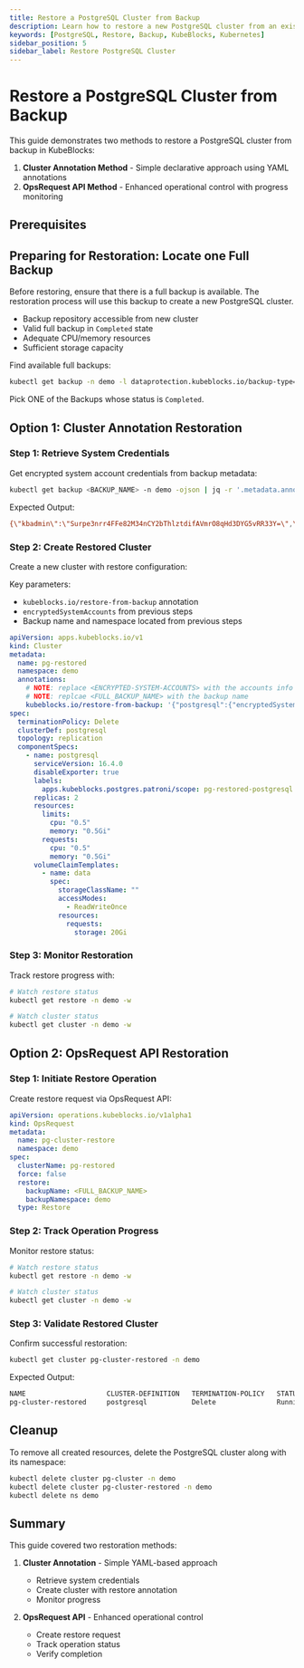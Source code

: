 ```yaml
---
title: Restore a PostgreSQL Cluster from Backup
description: Learn how to restore a new PostgreSQL cluster from an existing backup in KubeBlocks using the Cluster Annotation or OpsRequest API.
keywords: [PostgreSQL, Restore, Backup, KubeBlocks, Kubernetes]
sidebar_position: 5
sidebar_label: Restore PostgreSQL Cluster
---
```



# Restore a PostgreSQL Cluster from Backup

This guide demonstrates two methods to restore a PostgreSQL cluster from backup in KubeBlocks:

1. **Cluster Annotation Method** - Simple declarative approach using YAML annotations
2. **OpsRequest API Method** - Enhanced operational control with progress monitoring

## Prerequisites


<Prerequisites />

## Preparing for Restoration: Locate one Full Backup
Before restoring, ensure that there is a full backup is available. The restoration process will use this backup to create a new PostgreSQL cluster.

- Backup repository accessible from new cluster
- Valid full backup in `Completed` state
- Adequate CPU/memory resources
- Sufficient storage capacity

Find available full backups:

```bash
kubectl get backup -n demo -l dataprotection.kubeblocks.io/backup-type=Full,app.kubernetes.io/instance=pg-cluster # get the list of full backups
```

Pick ONE of the Backups whose status is `Completed`.

## Option 1: Cluster Annotation Restoration

### Step 1: Retrieve System Credentials
Get encrypted system account credentials from backup metadata:

```bash
kubectl get backup <BACKUP_NAME> -n demo -ojson | jq -r '.metadata.annotations | ."kubeblocks.io/encrypted-system-accounts" | fromjson .postgresql | tojson |gsub("\""; "\\\"")'
```

Expected Output:

```bash
{\"kbadmin\":\"Surpe3nrr4FFe82M34nCY2bThlztdifAVmrO8qHd3DYG5vRR33Y=\",\"kbdataprotection\":\"0gddL2+mEQ6DBeLYlijk5pd3YwuDWChSmvwlPWTS9QSfbY/kLFE=\",\"kbmonitoring\":\"ajWxjW2xMuysUq/UmP66+zCEltD1zVmO5Ec7sELSPvGEzaPzsHY=\",\"kbprobe\":\"qRoPyT8cUAVEaUjd/HIdmrVV6sJ6nO03G9MExVJryEEcs5LciCI=\",\"kbreplicator\":\"8xLt6zAIU5b2t9KmVy0LOaJsugQ8wNULyS+6LpRjRCfg05VnATk=\",\"postgres\":\"MNlRXK7nctiUyQSmTbbJUGeb6PsxDULm52abMYa2oBhyW+lWSFs=\"}
```

### Step 2: Create Restored Cluster
Create a new cluster with restore configuration:

Key parameters:
- `kubeblocks.io/restore-from-backup` annotation
- `encryptedSystemAccounts` from previous steps
- Backup name and namespace located from previous steps


```yaml
apiVersion: apps.kubeblocks.io/v1
kind: Cluster
metadata:
  name: pg-restored
  namespace: demo
  annotations:
    # NOTE: replace <ENCRYPTED-SYSTEM-ACCOUNTS> with the accounts info from you backup
    # NOTE: replcae <FULL_BACKUP_NAME> with the backup name
    kubeblocks.io/restore-from-backup: '{"postgresql":{"encryptedSystemAccounts":"<ENCRYPTED-SYSTEM-ACCOUNTS>","name":"<FULL_BACKUP_NAME>","namespace":"demo","volumeRestorePolicy":"Parallel"}}'
spec:
  terminationPolicy: Delete
  clusterDef: postgresql
  topology: replication
  componentSpecs:
    - name: postgresql
      serviceVersion: 16.4.0
      disableExporter: true
      labels:
        apps.kubeblocks.postgres.patroni/scope: pg-restored-postgresql
      replicas: 2
      resources:
        limits:
          cpu: "0.5"
          memory: "0.5Gi"
        requests:
          cpu: "0.5"
          memory: "0.5Gi"
      volumeClaimTemplates:
        - name: data
          spec:
            storageClassName: ""
            accessModes:
              - ReadWriteOnce
            resources:
              requests:
                storage: 20Gi
```

### Step 3: Monitor Restoration
Track restore progress with:

```bash
# Watch restore status
kubectl get restore -n demo -w

# Watch cluster status
kubectl get cluster -n demo -w
```

## Option 2: OpsRequest API Restoration

### Step 1: Initiate Restore Operation
Create restore request via OpsRequest API:

```yaml
apiVersion: operations.kubeblocks.io/v1alpha1
kind: OpsRequest
metadata:
  name: pg-cluster-restore
  namespace: demo
spec:
  clusterName: pg-restored
  force: false
  restore:
    backupName: <FULL_BACKUP_NAME>
    backupNamespace: demo
  type: Restore
```

### Step 2: Track Operation Progress
Monitor restore status:

```bash
# Watch restore status
kubectl get restore -n demo -w

# Watch cluster status
kubectl get cluster -n demo -w
```

### Step 3: Validate Restored Cluster
Confirm successful restoration:
```bash
kubectl get cluster pg-cluster-restored -n demo
```
Expected Output:
```bash
NAME                    CLUSTER-DEFINITION   TERMINATION-POLICY   STATUS    AGE
pg-cluster-restored     postgresql           Delete               Running   3m2s
```


## Cleanup
To remove all created resources, delete the PostgreSQL cluster along with its namespace:

```bash
kubectl delete cluster pg-cluster -n demo
kubectl delete cluster pg-cluster-restored -n demo
kubectl delete ns demo
```

## Summary

This guide covered two restoration methods:

1. **Cluster Annotation** - Simple YAML-based approach
   - Retrieve system credentials
   - Create cluster with restore annotation
   - Monitor progress

2. **OpsRequest API** - Enhanced operational control
   - Create restore request
   - Track operation status
   - Verify completion
